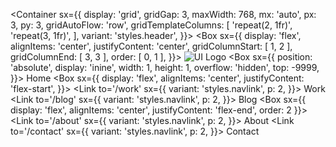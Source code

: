 <Container
  sx={{
    display: 'grid',
    gridGap: 3,
    maxWidth: 768,
    mx: 'auto',
    px: 3,
    py: 3,
    gridAutoFlow: 'row',
    gridTemplateColumns: [
      'repeat(2, 1fr)',
      'repeat(3, 1fr)',
    ],
    variant: 'styles.header',
  }}>
  <Box
    sx={{
      display: 'flex',
      alignItems: 'center',
      justifyContent: 'center',
      gridColumnStart: [ 1, 2 ],
      gridColumnEnd: [ 3, 3 ],
      order: [ 0, 1 ],
    }}>
    <Link to='/' title='Home'>
      <img
        alt='UI Logo'
        src='https://contrast.now.sh/cff/40f?size=48&fontSize=2&baseline=2&fontWeight=900&radius=32&text=UI'
      />
      <Box
        sx={{
          position: 'absolute',
          display: 'inine',
          width: 1,
          height: 1,
          overflow: 'hidden',
          top: -9999,
        }}>
        Home
      </Box>
    </Link>
  </Box>
  <Box
    sx={{
      display: 'flex',
      alignItems: 'center',
      justifyContent: 'flex-start',
    }}>
    <Link to='/work'
      sx={{
        variant: 'styles.navlink',
        p: 2,
      }}>
      Work
    </Link>
    <Link to='/blog'
      sx={{
        variant: 'styles.navlink',
        p: 2,
      }}>
      Blog
    </Link>
  </Box>
  <Box
    sx={{
      display: 'flex',
      alignItems: 'center',
      justifyContent: 'flex-end',
      order: 2
    }}>
    <Link to='/about'
      sx={{
        variant: 'styles.navlink',
        p: 2,
      }}>
      About
    </Link>
    <Link to='/contact'
      sx={{
        variant: 'styles.navlink',
        p: 2,
      }}>
      Contact
    </Link>
  </Box>
</Container>